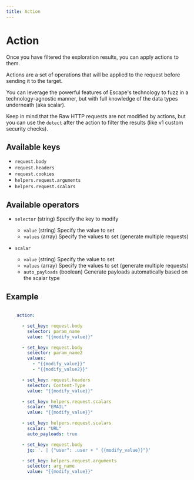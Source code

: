 ```yaml
---
title: Action
---
```


# Action

Once you have filtered the exploration results, you can apply actions to them.

Actions are a set of operations that will be applied to the request before sending it to the target.

You can leverage the powerful features of Escape's technology to fuzz in a technology-agnostic manner, but with full knowledge of the data types underneath (aka scalar).

Keep in mind that the Raw HTTP requests are not modified by actions, but you can use the `detect` after the action to filter the results (like v1 custom security checks).

## Available keys

- `request.body`
- `request.headers`
- `request.cookies`
- `helpers.request.arguments`
- `helpers.request.scalars`

## Available operators

- `selector` (string) Specify the key to modify
  - `value` (string) Specify the value to set
  - `values` (array) Specify the values to set (generate multiple requests)


- `scalar`
  - `value` (string) Specify the value to set
  - `values` (array) Specify the values to set (generate multiple requests)
  - `auto_payloads` (boolean) Generate payloads automatically based on the scalar type


## Example

```yaml

    action:

      - set_key: request.body
        selector: param_name
        value: "{{modify_value}}"

      - set_key: request.body
        selector: param_name2
        values:
          - "{{modify_value}}"
          - "{{modify_value2}}"

      - set_key: request.headers
        selector: Content-Type
        value: "{{modify_value}}"

      - set_key: helpers.request.scalars
        scalar: "EMAIL"
        value: "{{modify_value}}"

      - set_key: helpers.request.scalars
        scalar: "URL"
        auto_payloads: true

      - set_key: request.body
        jq: '. | {"user": .user + " {{modify_value}}"}'

      - set_key: helpers.request.arguments
        selector: arg_name
        value: "{{modify_value}}"
```